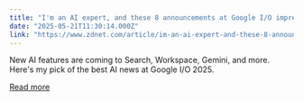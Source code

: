```yaml
---
title: "I'm an AI expert, and these 8 announcements at Google I/O impressed me the most"
date: "2025-05-21T11:30:14.000Z"
link: "https://www.zdnet.com/article/im-an-ai-expert-and-these-8-announcements-at-google-io-impressed-me-the-most/"
---
```


New AI features are coming to Search, Workspace, Gemini, and more. Here's my pick of the best AI news at Google I/O 2025.

[Read more](https://www.zdnet.com/article/im-an-ai-expert-and-these-8-announcements-at-google-io-impressed-me-the-most/)
